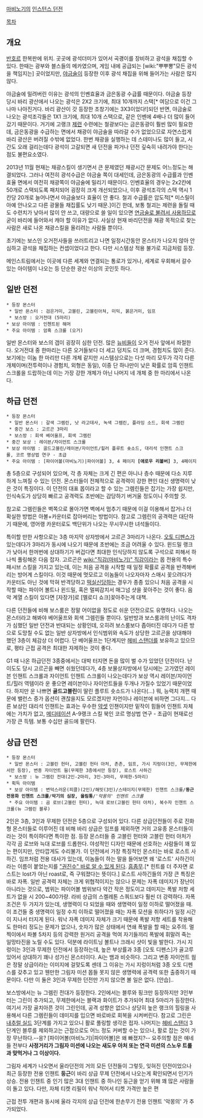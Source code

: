 [[마비노기]]의 [[인스턴스 던전]]

[[목차]]

== 개요 ==
[[반호르]] 한복판에 위치. 곳곳에 광석더미가 있어서 곡괭이를 장비하고 광석을 채집할 수 있다. 한때는 광부와 블스들의 메카였으며, 게임 내에 공급되는 [wiki:"뿌뿌뽕"모든 광석을 책임지는] 곳이었지만, [[야금술]]이 등장한 이후 광석 채집을 위해 들어가는 사람은 많지 않다. 

야금술에 밀려버린 이유는 광석의 인벤효율과 금은동광 수급률 때문이다. 야금술 등장 당시 바리 광산에서 나오는 광석은 2X2 크기에, 최대 10개까지 스택[* 여담으로 이건 그나마 나아진거다. 바리 광산이 갓 등장한 초창기에는 3X3이었다!]되던 반면, 야금술로 나오는 광석조각들은 1X1 크기에, 최대 10개 스택으로, 같은 인벤에 4배나 더 많이 들어갔기 때문이다. 거기에 고랭크 [[제련]] 수련에는 철광보다는 금은동광이 훨씬 많이 필요한데, 금은동광을 수급하는 면에서 채광이 야금술을 따라갈 수가 없었으므로 자연스럽게 바리 광산은 버려질 수밖에 없었다. 한번 채광을 실행하는 데 스테미나도 많이 들고, 시간도 오래 걸리는데다 광석이 고갈되면 새 던전을 파거나 던전 깊숙히 내려가야 한다는 점도 불편요소였다.

2013년 11월 현재는 채광스킬이 생기면서 큰 문제였던 채광시간 문제도 어느정도는 해결되었다. 그러나 여전히 광석수급은 야금술 쪽이 대세인데, 금은동광의 수급률과 인벤효율 면에서 여전히 채광쪽이 야금술에 밀리기 때문이다. 인벤효율의 경우는 2x2칸에 50개로 스택되도록 패치되어 굉장히 크게 개선되었으나, 이후 광석조각의 스택 역시 1칸당 20개로 늘어나면서 야금술보다 효율이 안 좋다. 철괴 수급률은 압도적[* 미스릴이 아예 안나오고 다른 광물들 채집률도 낮기 때문.]이긴 한데, 보통 철괴는 제련을 돌릴 때도 수련치가 낮아서 많이 안 쓰고, 대량으로 쓸 일이 있으면 [[합성#s-4|연금술로 불려서 사용하므로]] 굳이 바리에 들어와서 캐야 할 이유가 없다. 사실상 현재 바리던전을 채광 목적으로 찾는 사람은 새로 나온 채광스킬을 올리려는 사람들 뿐이다.

초기에는 보스인 오거전사들을 쓰러트리고 나면 일정시간동안 몬스터가 나오지 않아 안심하고 광석을 채집하는 컨셉이었다고 한다. 다만 시스템상 적용 불가로 지금처럼 등장.

메인스트림에서는 이곳에 다른 세계와 연결되는 통로가 있거나, 세계로 우회해서 갈수 있는 아이템이 나오는 등 단순한 광산 이상의 곳인듯 하다.

== 일반 던전 ==
 * 등장 몬스터
  * 일반 몬스터 : 검은거미, 고블린, 고블린아쳐, 미믹, 붉은거미, 임프
  * 보스방 : 오거전대 (5마리)
 * 보상 아이템 : 인첸트된 해머
 * 주요 아이템 : 암흑 스크롤 (오거)
일반 몬스터와 보스의 갭이 굉장히 심한 던전. 많은 [[뉴비]]들이 오거 전사 앞에서 좌절한다. 오거전대 중 한마리는 다른 오거들보다 더 세고 덩치도 더 크며, 경험치도 많이 준다. 보기에는 이놈 한 마리만 다른 개체 같지만 시스템상으로는 다섯 마리 모두가 각각 다른 개체이며(전투력이나 경험치, 외형은 동일), 이중 단 하나만이 낮은 확률로 암흑 인챈트 스크롤을 드랍하는데 이는 가장 강한 개체가 아닌 나머지 네 개체 중 한 마리에서 나온다.
== 하급 던전 ==
 * 등장 몬스터
  * 일반 몬스터 : 갈색 그렘린, 낫 라고데사, 녹색 그렘린, 플라잉 소드, 회색 그렘린
  * 중간 보스 : 고르곤 3마리
  * 보스방 : 회색 베어울프, 회색 그렘린
 * 중간 보상 : 레이븐/자이언트 스크롤
 * 보상 아이템 : 골드고블린/레이븐/자이언트/힐러 플루트 숏소드, 대리석 인챈트 스크롤, 코르 명상법 연구 - 초급
 * 주요 아이템 : [파이어볼(마비노기)|파이어볼] 3, 4 페이지 '''[애로우 리볼버]''' 3, 4페이지
총 5층으로 구성되어 있으며, 각 층 자체는 크게 긴 편은 아니나 층수 때문에 다소 지루하게 느껴질 수 있는 던전. 몬스터들이 전체적으로 공격력이 강한 편인 대신 생명력이 낮은 것이 특징이다. 이 던전의 대표 몹이라고 할 수 있는 그렘린들은 잡기는 가장 쉽지만, 인식속도가 상당히 빠르고 공격력도 초반에는 감당하기 버거울 정도이니 주의할 것.

참고로 그렘린들은 벽쪽으로 몰아가면 벽에서 멈추기 때문에 이걸 이용해서 잡거나 더 확실한 방법은 아볼+카운터로 잡아버리는 방법이다. 참고로 그렘린의 공격력은 대단하기 때문에, 영어랭 카운터로도 백단위가 나오는 무시무시한 녀석들이다.

특이할 만한 사항으로는 3층 마지막 상자방에서 고르곤 3마리가 나온다. [[오토 디펜스]]가 있는데다가 3마리가 동시에 나오기 때문에 초반에는 조금 어려울 수 있다. 윈드밀 랭크가 낮아서 한꺼번에 상대하기가 버겁다면 최대한 인식당하지 않도록 구석으로 피해서 하나씩 풀링해온 다음 잡자. 고르곤은 [[wiki:"직감(마비노기)" 직감]]이라는 몹 전용의 특수 패시브 스킬을 가지고 있는데, 이는 처음 공격을 시작할 때 일정 확률로 공격을 반격해버리는 방어계 스킬이다. 이것 때문에 멋모르고 이놈들이 나오자마자 스매시 꽂으려다가 카운터도 아닌 것에 막혀 반격당하고 [[떡실신]]당하는 경우가 종종 있으니 처음 공격을 시작할 때는 파이어 볼트나 윈드밀, 혹은 멀찌감치서 매그넘 샷을 꽂아주는 것이 좋다. 음악 계열 스킬이 있다면 [자장가]로 [멜로디 쇼크]꽂아주는게 대책.

다른 던전들에 비해 보스룸은 정말 어이없을 정도로 쉬운 던전으로도 유명하다. 나오는 몬스터라고 해봐야 베어울프와 회색 그렘린들 뿐이다. 일반방과 보스룸과의 난이도 격차가 심했던 일반 던전과 반대되는 상황인데, 오히려 보스룸보다 좁아터진 데다가 다른 방으로 도망칠 수도 없는 일반 상자방에서 인식범위와 속도가 상당한 고르곤을 상대해야 했던 3층이 체감상 더 어렵다. 단 베어울프는 1단계지만 [[헤비 스탠더]]를 보유하고 있으므로, 평타 근접 공격은 최대한 자제하는 것이 좋다.

G1 때 나온 하급던전 3종중에서는 대박 터지면 돈을 많이 벌 수가 있었던 던전이다. 난이도도 당시 고르곤을 빼면 쉬웠던데다가, 4층 보물상자방에서 당시에는 고가였던 레이븐 인챈트 스크롤과 자이언트 인챈트 스크롤이 나오는데다가 보상 역시 레이븐/자이언트/힐러 역템이라 운 좋으면 레이븐이나 자이언트들을 두개나 가질수 있었기 때문이었다. 하지만 운 나쁘면 '''골드고블린'''이 딸린 플루트 숏소드가 나온다(...) 뭐, 능력치 개편 때문에 밸런스 증가 옵션이 괜찮을지도 모르겠지만 자언이나 레이븐에 비하면 그다지...
다른 보상인 대리석 인챈트는 효과는 우수한 [[약셋]] 인챈이지만 밑작이 힘들어 인챈트 자체에는 가치가 없고, [[메디테이션]] A-9랭크 스킬 북인 코르 명상법 연구 - 초급이 현재로선 가장 큰 득템. 보통 수십만 골드에 팔린다.
== 상급 던전 ==
 * 등장 몬스터
  * 일반 몬스터 : 고블린 헌터, 고블린 헌터 아처, 촌촌, 임프, 가시 지렁이(3인, 무제한에서만 등장), 변종 자이언트 웜(무제한 3층에서만 등장), 로스트 사하긴
  * 보스방 : 뉴 그렘린 전대(2인-2마리, 3인-3마리, 무제한-5마리)
 * 획득 아이템
  * 보상 아이템 : 변덕스러운(피클)(2인)/해빗(3인)/스테이지(무제한) 인챈트 스크롤/'''둥근 전용화 인챈트 스크롤'''/'''악기의 심장, 울림통'''/'''악몽의' 인챈트 스크롤''
  * 주요 아이템 : 곰 로브(고블린 헌터), 늑대 로브(고블린 헌터 아처), 복수자 인챈트 스크롤(뉴 그렘린 블루)

2인은 3층, 3인과 무제한 던전은 5층으로 구성되어 있다. 다른 상급던전들이 주로 진화형 몬스터들로 이루어진 데 비해 바리 상급은 임프를 제외하면 거의 고유종 몬스터들이라는 것이 특이하다면 특이한 점. 등장 몬스터들 중 고블린 헌터와 고블린 헌터 아처가 각각 곰 로브와 늑대 로브를 드롭한다. 야성적인 디자인 때문에 선호하는 사람들이 꽤 있는 편이지만, 안타깝게도 수리불가. 이 던전에서 가장 특징적인 몬스터는 바로 로스트 사하긴. 임프처럼 전용 대사가 있는데, 이놈들이 하는 말을 들어보면 왜 '로스트' 사하긴이라는 이름이 붙었는지를 [["권진수" 바로 알 수 있게 된다]]. [[흠좀무]].[* 힌트를 더 주자면 로스트는 lost가 아닌 roast로, 즉 구워졌다는 뜻이다.] 로스트 사하긴들의 가장 큰 특징은 바로 자폭. 일반 공격력 자체는 크게 위협적이지는 않으나 문제는 자폭 데미지가 장난이 아니라는 것으로, 범위는 파이어볼 범위보다 약간 작은 정도이고 데미지는 폭발 저항 세트가 없을 시 200~400가량. 라비 상급의 스켈레톤 스쿼드보다 훨씬 더 강력하다. 자폭 조건은 두 가지가 있는데, 생명력이 다 되었을 때와 생명력이 일정 이하로 떨어졌을 때. 이 조건들 중 생명력이 일정 수치 이하로 떨어졌을 때는 자폭 모션을 취하다가 일정 시간이 지나서 터지게 된다. 워낙 자폭 데미지 자체가 크기 때문에 폭발 저항 세트를 착용해도 한마리 정도는 문제가 없으나, 숫자가 많은 상태에서 연쇄 폭발을 할 때는 요주의. 멀찍이에서 파볼 5차지 등의 강력한 원거리 공격을 먹여 자기들끼리 폭발에 휘말려 죽는 일망타진을 노릴 수도 있다. 덕분에 라이트닝 볼트나 크래시 샷이 빛을 발한다.
가시 지렁이는 3인과 무제한 던전에서 등장하는데, 높은 부상률과 3종 [오토 디펜스]가 골고루 있어서 상대하기 꽤나 성가신 몬스터이다. Ai는 뱀과 비슷하다. 그리고 변종 자이언트 웜은 정말 상급이라는 이미지에 걸맞도록 센데 그 이유는 가시 지렁이처럼 3종 오토 디펜스를 갖추고 있고 웬만한 그림자 미션 몹들 못지 않은 생명력에 공격력 또한 출중하기 때문이다. 다만 이 둘은 3인과 무제한 던전만 가지 않으면 볼 일은 없다. [안습]..

보스방에서는 뉴 그렘린 전대가 등장한다. 2인에서는 블루와 핑크만 등장하지만 3인부터는 그린이 추가되고, 무제한에서는 블랙과 화이트가 추가되어 최대 5마리가 등장한다. 여기서 가장 골치아픈 것이 그린인데, 공격 성향은 없으나 상당히 높은 랭크의 힐링을 사용해서 다른 그렘린들이 데미지를 입으면 바로바로 회복을 시켜버린다. 참고로 그린은 [[내추럴 실드]] 3단계를 가지고 있으니 활로 풀링할 생각은 접자. 나머지는 [[헤비 스탠더]] 3단계인 블루를 제외하고는 근접으로도 어느 정도 커버할 수는 있으나, 활로 잡는 것이 가장 무난하다.--응? [파이어볼(마비노기)|파이어볼]은 왜 빠졌지?--
요주의할 점은 얘네들 전부다 '''사정거리가 그림자 미션에 나오는 새도우 아처 또는 연극 미션의 스노우 트롤과 맞먹거나 그 이상이다.'''

그림자 세계가 나오면서 울라던전의 거의 모든 던전들이 그렇듯, 잊혀진 던전이었으나 최근 등장한 전용 인챈트 '''둥근'''이 바리 상급 무제 던전에서 나오는게 확인되면서 인기가 상승. 전용 인챈트 중 인기 많은 3대 인챈트 중 하나인 둥근을 얻기 위해 꽤 많은 사람들이 돌고 있다. 다만, 자체 티켓 리필이 워낙 적어서 티켓 가격만 높은 편

근접 전투 개편과 동시에 울라 각지의 상급 던전에 한손무기 전용 인챈트 '악몽의' 가 추가되었다.
